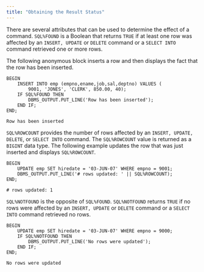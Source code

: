 ```yaml
---
title: "Obtaining the Result Status"
---
```


<div id="obtaining_the_result_status" class="registered_link"></div>


There are several attributes that can be used to determine the effect of a command. `SQL%FOUND` is a Boolean that returns `TRUE` if at least one row was affected by an `INSERT, UPDATE` or `DELETE` command or a `SELECT INTO` command retrieved one or more rows.

The following anonymous block inserts a row and then displays the fact that the row has been inserted.

``` text
BEGIN
    INSERT INTO emp (empno,ename,job,sal,deptno) VALUES (
        9001, 'JONES', 'CLERK', 850.00, 40);
    IF SQL%FOUND THEN
        DBMS_OUTPUT.PUT_LINE('Row has been inserted');
    END IF;
END;

Row has been inserted
```

`SQL%ROWCOUNT` provides the number of rows affected by an `INSERT, UPDATE, DELETE`, or `SELECT INTO` command. The `SQL%ROWCOUNT` value is returned as a `BIGINT` data type. The following example updates the row that was just inserted and displays `SQL%ROWCOUNT`.

``` text
BEGIN
    UPDATE emp SET hiredate = '03-JUN-07' WHERE empno = 9001;
    DBMS_OUTPUT.PUT_LINE('# rows updated: ' || SQL%ROWCOUNT);
END;

# rows updated: 1
```

`SQL%NOTFOUND` is the opposite of `SQL%FOUND`. `SQL%NOTFOUND` returns `TRUE` if no rows were affected by an `INSERT, UPDATE` or `DELETE` command or a `SELECT INTO` command retrieved no rows.

``` text
BEGIN
    UPDATE emp SET hiredate = '03-JUN-07' WHERE empno = 9000;
    IF SQL%NOTFOUND THEN
        DBMS_OUTPUT.PUT_LINE('No rows were updated');
    END IF;
END;

No rows were updated
```
